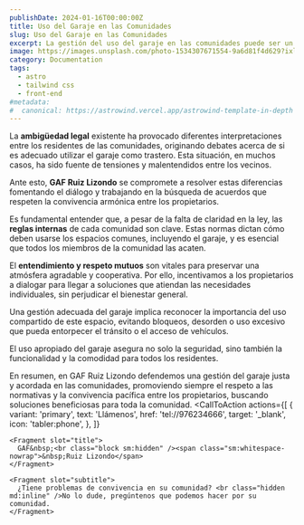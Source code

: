 ```yaml
---
publishDate: 2024-01-16T00:00:00Z
title: Uso del Garaje en las Comunidades
slug: Uso del Garaje en las Comunidades
excerpt: La gestión del uso del garaje en las comunidades puede ser un tema de debate. En GAF Ruiz Lizondo, nos dedicamos a promover soluciones que armonicen el bienestar individual con el colectivo, respetando las normativas internas y fomentando la convivencia pacífica.
image: https://images.unsplash.com/photo-1534307671554-9a6d81f4d629?ixlib=rb-4.0.3&ixid=M3wxMjA3fDB8MHxwaG90by1wYWdlfHx8fGVufDB8fHx8fA%3D%3D&auto=format&fit=crop&w=1651&q=80
category: Documentation
tags:
  - astro
  - tailwind css
  - front-end
#metadata:
#  canonical: https://astrowind.vercel.app/astrowind-template-in-depth
---
```



La **ambigüedad legal** existente ha provocado diferentes interpretaciones entre los residentes de las comunidades, originando debates acerca de si es adecuado utilizar el garaje como trastero. Esta situación, en muchos casos, ha sido fuente de tensiones y malentendidos entre los vecinos.

Ante esto, **GAF Ruiz Lizondo** se compromete a resolver estas diferencias fomentando el diálogo y trabajando en la búsqueda de acuerdos que respeten la convivencia armónica entre los propietarios.

Es fundamental entender que, a pesar de la falta de claridad en la ley, las **reglas internas** de cada comunidad son clave. Estas normas dictan cómo deben usarse los espacios comunes, incluyendo el garaje, y es esencial que todos los miembros de la comunidad las acaten.

El **entendimiento y respeto mutuos** son vitales para preservar una atmósfera agradable y cooperativa. Por ello, incentivamos a los propietarios a dialogar para llegar a soluciones que atiendan las necesidades individuales, sin perjudicar el bienestar general.

Una gestión adecuada del garaje implica reconocer la importancia del uso compartido de este espacio, evitando bloqueos, desorden o uso excesivo que pueda entorpecer el tránsito o el acceso de vehículos.

El uso apropiado del garaje asegura no solo la seguridad, sino también la funcionalidad y la comodidad para todos los residentes.

En resumen, en GAF Ruiz Lizondo defendemos una gestión del garaje justa y acordada en las comunidades, promoviendo siempre el respeto a las normativas y la convivencia pacífica entre los propietarios, buscando soluciones beneficiosas para toda la comunidad.
  <CallToAction
    actions={[
      {
        variant: 'primary',
        text: 'Llámenos',
        href: 'tel://976234666',
        target: '_blank',
        icon: 'tabler:phone',
      },
    ]}
  >
    <Fragment slot="title">
      GAF&nbsp;<br class="block sm:hidden" /><span class="sm:whitespace-nowrap">&nbsp;Ruiz Lizondo</span>
    </Fragment>

    <Fragment slot="subtitle">
      ¿Tiene problemas de convivencia en su comunidad? <br class="hidden md:inline" />No lo dude, pregúntenos que podemos hacer por su comunidad.
    </Fragment>
  </CallToAction>
